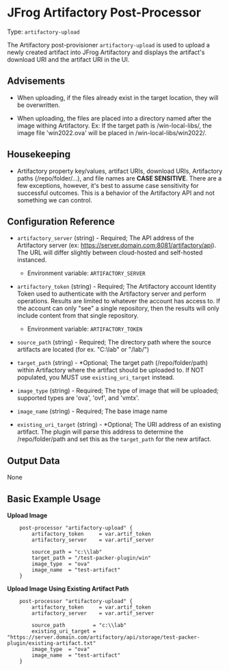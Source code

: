 # JFrog Artifactory Post-Processor

Type:  `artifactory-upload`

The Artifactory post-provisioner `artifactory-upload` is used to upload a newly created artifact into JFrog Artifactory and displays the artifact's download URI and the artifact URI in the UI.


## Advisements
* When uploading, if the files already exist in the target location, they will be overwritten. 

* When uploading, the files are placed into a directory named after the image withing Artifactory. 
Ex: If the target path is /win-local-libs/, the image file 'win2022.ova' will be placed in /win-local-libs/win2022/.


## Housekeeping
* Artifactory property key/values, artifact URIs, download URIs, Artifactory paths (/repo/folder/...), and file names are **CASE SENSITIVE**. There are a few exceptions, however, it's best to assume case sensitivity for successful outcomes. This is a behavior of the Artifactory API and not something we can control.


## Configuration Reference

- `artifactory_server` (string) - Required; The API address of the Artifactory server (ex: https://server.domain.com:8081/artifactory/api). The URL will differ slightly between cloud-hosted and self-hosted instanced.
    * Environment variable: `ARTIFACTORY_SERVER`
- `artifactory_token` (string) - Required; The Artifactory account Identity Token used to authenticate with the Artifactory server and perform operations. Results are limited to whatever the account has access to. If the account can only "see" a single repository, then the results will only include content from that single repository.
    * Environment variable: `ARTIFACTORY_TOKEN`

- `source_path` (string) - Required; The directory path where the source artifacts are located (for ex. "C:\\lab" or "/lab/")
- `target_path` (string) - *Optional; The target path (/repo/folder/path) within Artifactory where the artifact should be uploaded to. If NOT populated, you MUST use `existing_uri_target` instead.
- `image_type` (string) - Required; The type of image that will be uploaded; supported types are 'ova', 'ovf', and 'vmtx'.
- `image_name` (string) - Required; The base image name
- `existing_uri_target` (string) - *Optional; The URI address of an existing artifact. The plugin will parse this address to determine the /repo/folder/path and set this as the `target_path` for the new artifact.


## Output Data

None


## Basic Example Usage

**Upload Image**
```hcl
	post-processor "artifactory-upload" {
		artifactory_token     = var.artif_token  
        artifactory_server    = var.artif_server 
			
		source_path = "c:\\lab"
		target_path = "/test-packer-plugin/win"
		image_type  = "ova"
		image_name  = "test-artifact"
	}
```

**Upload Image Using Existing Artifact Path**
```hcl
	post-processor "artifactory-upload" {
		artifactory_token     = var.artif_token  
        artifactory_server    = var.artif_server 
			
		source_path         = "c:\\lab"
		existing_uri_target = "https://server.domain.com/artifactory/api/storage/test-packer-plugin/existing-artifact.txt"
		image_type  = "ova"
		image_name  = "test-artifact"
	}
```